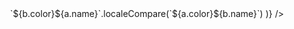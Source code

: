<Layout>
  <Header />
  <Section title="경력 사항">
    <Detail
      title="(주)한샘"
      role="파트 리드"
      period="2023.02 - 재직중"
      content={[
        {
          title: "Figma MCP Server 도입 및 AI 기반 프론트엔드 개발 효율화",
          description: [
            "Cursor와 Figma MCP Server를 연동하여 AI 기반 프론트엔드 개발 효율화에 기여",
            "디자인 시스템과 코드 생성 간 일관성 확보로 개발 생산성 향상",
            "혁신TF 검증을 통한 상용 수준의 코드 생성 워크플로우 확립",
          ],
        },
        {
          title: "Code Review 자동화 PoC",
          description: [
            "Bitbucket 기반의 코드 변경 사항 자동 분석 및 요약 시스템 개발",
            "Amazon Bedrock(Nova Lite 모델) 기반 코드 리뷰 효율화로 개발자의 리뷰 시간 단축",
            "비용 효율적인 시스템 설계 (월 190여 개 PR(프론트엔드 팀 기준) 추정 비용 235원/월 수준, 월 4200 개 PR(IT본부 기준) 추정 비용 5,200원/월 수준",
          ],
        },
        {
          title: "스토어웹 서비스 Memory Leak, OOM 이슈 분석 및 해결",
          url: "/20250404",
          description: [
            "한샘몰 웹 애플리케이션 주기적 OOM 장애 원인 분석 및 해결",
            "메모리 누수 분석 및 개선 통한 성능 개선",
          ],
        },
        {
          title: "한샘몰 모바일 웹 성능 개선 리드",
          description: [
            "모바일 및 PC 웹 서비스 Core Web Vitals 성능 지표(LCP, TBT, CLS) 개선 계획 수립 및 실행",
            "Google Page Speed Insights 모니터링 시스템 구축(자사 및 타사)",
            "디자인 시스템 및 전시 컴포넌트 번들 사이즈 최적화 (40% 감소)",
            "Unused bytes 최적화로 script 실행시간 감소 (22% 감소)",
          ],
        },
        {
          title: "리모델링 외주 시공 프로 출석 관리 시스템",
          description: [
            "리모델링 공사 현장에서 근무하는 시공 프로의 출석 관리 시스템 클라이언트 개발",
          ],
        },
        {
          title: "ERP 시스템 개발 및 마이그레이션",
          description: ["리모델링 실시간 관제 시스템, 홈퍼니싱 현장 모바일"],
        },
        {
          title: "홈퍼니싱(가구 배송/시공 시스템) 개발 및 운영",
          description: [
            "홈퍼니싱 모바일 애플리케이션 개발 (웹뷰)",
            "홈퍼니싱 PC 애플리케이션 개발 (어드민)",
          ],
        },
      ]}
    />
    <Detail
      title="슈퍼메이커즈"
      role="리드"
      period="2021.12 - 2022.12"
      ect="이직사유: 오프라인 사업 집중화로 인한 개발팀 해체"
      content={[
        {
          title: "온라인 반찬 커머스 애플리케이션 '슈퍼키친'(미운영) 개발",
          description: [
            "반찬을 온라인으로 주문하거나 구독할 수 있는 웹 애플리케이션 개발",
          ],
        },
        {
          title: "'슈퍼키친' 어드민 개발",
          description: [
            "커머스 웹 애플리케이션 어드민 플랫폼 개발(CMS, CRM, RMS, BI, OMS, WMS, TMS)",
          ],
        },
      ]}
    />
    <Detail
      title="(주)한화생명"
      role="팀원"
      period="2021.01 - 2021.12"
      ect="이직사유: 전 파트장(슈퍼메이커즈 CTO)의 이직 제안"
      content={[
        {
          title: "보험 상품 컨텐츠 관리 시스템 'HLI-CMS' 개발",
          description: [
            "구독형 보험, 다이렉트 보험의 생성 및 관리를 위한 CMS 툴을 개발",
            "API mocking 전략 도입으로 백엔드-프론트엔드 개발 병렬화 구현, 개발 리드타임 40% 단축 달성",
            "신규 보험 상품 출시 프로세스 간소화"
          ],
        },
        {
          title:
            "다이렉트 보험 웹 애플리케이션 '온슈어'(https://direct.hanwhalife.com) 개발",
          description: [
            "CMS로 생성된 보험 상품을 고객에게 제공하기 위한 보험 플랫폼 개발",
          ],
        },
      ]}
    />
    <Detail
      title="인프랩"
      role="파트 리드"
      ect="이직사유: 갭 이어 / 창업 시도"
      period="2018.10 - 2020.05"
      content={[
        {
          title: "코딩 교육 플랫폼 '인프런'(https://inflearn.com) 개발",
          description: [
            "git init to production",
            "워드프레스 기반 웹 애플리케이션을 NodeJS 기반의 애플리케이션으로 마이그레이션",
            "유닛 테스트, 코드 리뷰 프로세스 도입, 스프린트 기반 개발 및 데일리 스크럼 도입",
            "Pure JavaScript와 함수형 기반의 라이브러리 FxJS를 활용한 프론트엔드 개발",
          ],
        },
        {
          title: "인프런 어드민 개발",
          description: [
            "인프런 강의 로드맵 기능 관리를 위한 웹 어드민 서비스(CMS) 개발",
          ],
        },
      ]}
    />
    <Detail
      title="제플린엑스"
      role="팀원"
      ect="이직사유: 인프런 대표의 이직 제안"
      period="2018.07 - 2018.09"
      content={[
        {
          title: "인터렉티브 컴퓨팅 플랫폼 '제플'(https://zepl.com) 개발 ",
          description: [
            "Angular 기반의 클라이언트를 React로 마이그레이션",
          ],
        },
      ]}
    />
    <Detail
      title="텀블벅"
      role="팀원"
      period="2017.07 - 2018.06"
      ect="이직사유: 개발팀 인원 감축(경영악화)"
      content={[
        {
          title:
            "크라우드 펀딩 웹 애플리케이션 '텀블벅'(https://tumblbug.com) 개발 및 유지보수",
          description: [
            "Ruby on Rails(SSR)에서 React(SSR+CSR)로 마이그레이션",
            "정적 코드 분석 툴 도입 및 커밋 단계에서 코드 분석 및 유닛 테스팅을 도입하여 협업 방식 개선",
          ],
        },
      ]}
    />
    <Detail
      title="(주)한화L&C"
      role="팀원"
      ect="이직사유: 직무 전환"
      period="2014.06 - 2016.05"
      content={[
        {
          title: "재무회계팀",
          description: [
            "Oracle ERP Account Receivable, Account Payable",
            "회계 담당(매출채권 / 매입채무)",
            "세무 담당(부가세 / 원천세)",
          ],
        },
      ]}
    />

  </Section>
  <Section title="사이드 프로젝트">
    <div className="flex gap-1 flex-wrap">
      <Detail
        title="MCP-YouTube-TLDR"
        url="https://github.com/khw1031/mcp-youtube-tldr"
        period="YouTube 영상의 스크립트와 타임스탬프 정보를 제공하는 MCP Server"
      />
      <Detail
        title="Prompts"
        url="https://github.com/khw1031/prompts"
        period="Fabric AI 활용한 프롬프팅 pattern 모음"
      />
      <Detail
        title="Doton"
        url="https://www.npmjs.com/package/doton"
        period="개발 환경 구성을 쉽게 초기화할 수 있는 CLI 도구"
      />
    </div>
  </Section>
  <Section title="기술 스택 • 툴">
    <div className="avoid-break">
      <Keywords
        keywords={[
          { name: "NextJS", color: "bg-neutral-800" },
          { name: "React", color: "bg-neutral-800" },
          { name: "TypeScript", color: "bg-neutral-700" },
          { name: "Reqct Query", color: "bg-neutral-700" },
          { name: "CSS", color: "bg-neutral-800" },
          { name: "HTML", color: "bg-neutral-800" },
          { name: "Git", color: "bg-neutral-800" },
          { name: "CI/CD", color: "bg-neutral-600" },
          { name: "Turborepo", color: "bg-neutral-600" },
          { name: "Jenkins", color: "bg-neutral-500" },
          { name: "Github Actions", color: "bg-neutral-500" },
          { name: "Rollup", color: "bg-neutral-800" },
          { name: "Vite", color: "bg-neutral-800" },
          { name: "Vitest", color: "bg-neutral-800" },
          { name: "Jira", color: "bg-neutral-700" },
          { name: "Confluence", color: "bg-neutral-700" },
          { name: "Firebase", color: "bg-neutral-600" },
          {
            name: "React Native",
            color: "bg-neutral-300",
            fontColor: "text-neutral-900",
          },
          {
            name: "Docker",
            color: "bg-neutral-200",
            fontColor: "text-neutral-900",
          },
          {
            name: "AWS Bedrock",
            color: "bg-neutral-200",
            fontColor: "text-neutral-900",
          },
          { name: "MCP", color: "bg-neutral-300", fontColor: "text-neutral-900" },
        ].sort((a, b) =>
          `${b.color}${a.name}`.localeCompare(`${a.color}${b.name}`)
        )}
      />
    </div>
  </Section>
  <Section title="교육 사항">
    <Detail
      title="패스트캠퍼스"
      period="2017 (수료)"
      content={[{ title: "프론트엔드 부트캠프" }]}
    />
    <Detail
      title="Udacity"
      period="2016 (수료)"
      content={[{ title: "Nano Degree, Intro to Programming" }]}
    />
    <Detail
      title="성균관대학교"
      period="2005.03 - 2014.08 (졸업)"
      content={[
        {
          title: "경영대학 경영학과",
          description: ["학점: 3.21/4.5", "자퇴 후 재입학"],
        },
      ]}
    />
    <Detail
      title="홍익대학교"
      period="2006.03 - 2010.02 (중퇴)"
      content={[
        {
          title: "미술대학 예술학과",
          description: ["학점: 2.73/4.5", "제대 후 자퇴"],
        },
      ]}
    />
  </Section>
</Layout>